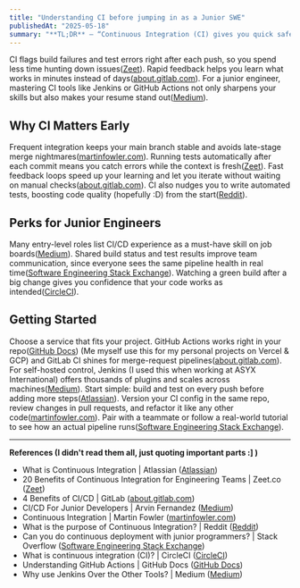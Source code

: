 ```yaml
---
title: "Understanding CI before jumping in as a Junior SWE"
publishedAt: "2025-05-18"
summary: "**TL;DR** – “Continuous Integration (CI) gives you quick safety nets, catches tiny bugs before they grow, and makes teamwork feel smooth from your first line of code([Atlassian][1])"
---
```


CI flags build failures and test errors right after each push, so you spend less time hunting down issues([Zeet][2]). Rapid feedback helps you learn what works in minutes instead of days([about.gitlab.com][3]). For a junior engineer, mastering CI tools like Jenkins or GitHub Actions not only sharpens your skills but also makes your resume stand out([Medium][4]).

## Why CI Matters Early

Frequent integration keeps your main branch stable and avoids late-stage merge nightmares([martinfowler.com][5]). Running tests automatically after each commit means you catch errors while the context is fresh([Zeet][2]). Fast feedback loops speed up your learning and let you iterate without waiting on manual checks([about.gitlab.com][3]). CI also nudges you to write automated tests, boosting code quality (hopefully :D) from the start([Reddit][6]).

## Perks for Junior Engineers

Many entry-level roles list CI/CD experience as a must-have skill on job boards([Medium][4]). Shared build status and test results improve team communication, since everyone sees the same pipeline health in real time([Software Engineering Stack Exchange][7]). Watching a green build after a big change gives you confidence that your code works as intended([CircleCI][8]).

## Getting Started

Choose a service that fits your project. GitHub Actions works right in your repo([GitHub Docs][9]) (Me myself use this for my personal projects on Vercel & GCP) and GitLab CI shines for merge-request pipelines([about.gitlab.com][3]). For self-hosted control, Jenkins (I used this when working at ASYX International) offers thousands of plugins and scales across machines([Medium][10]).
Start simple: build and test on every push before adding more steps([Atlassian][1]). Version your CI config in the same repo, review changes in pull requests, and refactor it like any other code([martinfowler.com][5]). Pair with a teammate or follow a real-world tutorial to see how an actual pipeline runs([Software Engineering Stack Exchange][7]).

---

**References (I didn't read them all, just quoting important parts :] )**

* What is Continuous Integration | Atlassian ([Atlassian][1])
* 20 Benefits of Continuous Integration for Engineering Teams | Zeet.co ([Zeet][2])
* 4 Benefits of CI/CD | GitLab ([about.gitlab.com][3])
* CI/CD For Junior Developers | Arvin Fernandez ([Medium][4])
* Continuous Integration | Martin Fowler ([martinfowler.com][5])
* What is the purpose of Continuous Integration? | Reddit ([Reddit][6])
* Can you do continuous deployment with junior programmers? | Stack Overflow ([Software Engineering Stack Exchange][7])
* What is continuous integration (CI)? | CircleCI ([CircleCI][8])
* Understanding GitHub Actions | GitHub Docs ([GitHub Docs][9])
* Why use Jenkins Over the Other Tools? | Medium ([Medium][10])

[1]: https://www.atlassian.com/continuous-delivery/continuous-integration?utm_source=chatgpt.com "What is Continuous Integration | Atlassian"
[2]: https://zeet.co/blog/benefits-of-continuous-integration?utm_source=chatgpt.com "20 Benefits of Continuous Integration for Engineering Teams | Zeet.co"
[3]: https://about.gitlab.com/blog/positive-outcomes-ci-cd/?utm_source=chatgpt.com "4 Benefits of CI/CD - GitLab"
[4]: https://arvinf07.medium.com/ci-cd-for-junior-developers-7799f1655cc9?utm_source=chatgpt.com "CI/CD For Junior Developers - Arvin Fernandez - Medium"
[5]: https://martinfowler.com/articles/continuousIntegration.html?utm_source=chatgpt.com "Continuous Integration - Martin Fowler"
[6]: https://www.reddit.com/r/devops/comments/u6uari/what_is_the_purpose_of_continuous_integration_im/?utm_source=chatgpt.com "What is the purpose of Continuous Integration? I'm familiarizing ..."
[7]: https://softwareengineering.stackexchange.com/questions/345322/can-you-do-continuous-deployment-with-junior-programmers?utm_source=chatgpt.com "Can you do continuous deployment with junior programmers?"
[8]: https://circleci.com/continuous-integration/?utm_source=chatgpt.com "What is continuous integration (CI)? - CircleCI"
[9]: https://docs.github.com/articles/getting-started-with-github-actions?utm_source=chatgpt.com "Understanding GitHub Actions"
[10]: https://medium.com/devops-technical-notes-and-manuals/why-use-jenkins-over-the-other-tools-jenkins-pros-and-cons-d2d4811ae81c?utm_source=chatgpt.com "Why use Jenkins Over the Other Tools? Jenkins Pros And Cons."
